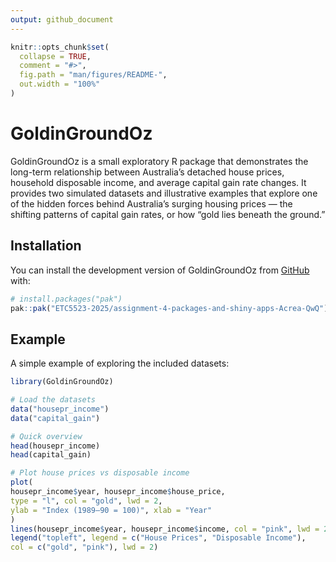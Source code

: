 ```yaml
---
output: github_document
---
```


<!-- README.md is generated from README.Rmd. Please edit that file -->

```r
knitr::opts_chunk$set(
  collapse = TRUE,
  comment = "#>",
  fig.path = "man/figures/README-",
  out.width = "100%"
)
```

# GoldinGroundOz

<!-- badges: start --> <!-- badges: end -->
GoldinGroundOz is a small exploratory R package that demonstrates the long-term relationship between Australia's detached house prices, household disposable income, and average capital gain rate changes.
It provides two simulated datasets and illustrative examples that explore one of the hidden forces behind Australia’s surging housing prices — the shifting patterns of capital gain rates, or how “gold lies beneath the ground.”

## Installation

You can install the development version of GoldinGroundOz from [GitHub](https://github.com/) with:

``` r
# install.packages("pak")
pak::pak("ETC5523-2025/assignment-4-packages-and-shiny-apps-Acrea-QwQ")
```

## Example

A simple example of exploring the included datasets:

```r
library(GoldinGroundOz)

# Load the datasets
data("housepr_income")
data("capital_gain")

# Quick overview
head(housepr_income)
head(capital_gain)

# Plot house prices vs disposable income
plot(
housepr_income$year, housepr_income$house_price,
type = "l", col = "gold", lwd = 2,
ylab = "Index (1989–90 = 100)", xlab = "Year"
)
lines(housepr_income$year, housepr_income$income, col = "pink", lwd = 2)
legend("topleft", legend = c("House Prices", "Disposable Income"),
col = c("gold", "pink"), lwd = 2)
```
